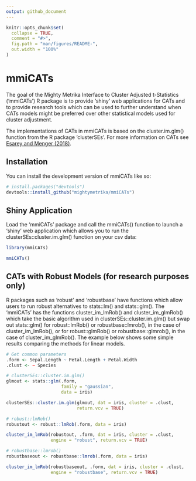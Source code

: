 ```yaml
---
output: github_document
---
```


<!-- README.md is generated from README.Rmd. Please edit that file -->

```r
knitr::opts_chunk$set(
  collapse = TRUE,
  comment = "#>",
  fig.path = "man/figures/README-",
  out.width = "100%"
)
```

# mmiCATs

<!-- badges: start -->
<!-- badges: end -->

The goal of the Mighty Metrika Interface to Cluster Adjusted t-Statistics ('mmiCATs') R package is to provide ‘shiny’ web applications for CATs and to provide research tools which can be used to further understand when CATs models might be preferred over other statistical models used for cluster adjustment.

The implementations of CATs in mmiCATs is based on the cluster.im.glm() function from the R package 'clusterSEs'. For more information on CATs see [Esarey and Menger (2018)](https://doi.org/10.1017/psrm.2017.42).

## Installation

You can install the development version of mmiCATs like so:

```r
# install.packages("devtools")
devtools::install_github("mightymetrika/mmiCATs")
```

## Shiny Application

Load the 'mmiCATs' package and call the mmiCATs() function to launch a 'shiny' web application which allows you to run the clusterSEs::cluster.im.glm() function on your csv data:

```r
library(mmiCATs)
```


```r
mmiCATs()
```


## CATs with Robust Models (for research purposes only)

R packages such as 'robust' and 'robustbase' have functions which allow users to run robust alternatives to stats::lm() and stats::glm(). The 'mmiCATs' has the functions cluster_im_lmRob() and cluster_im_glmRob() which take the basic algorithm used in clusterSEs::cluster.im.glm() but swap out stats::glm() for robust::lmRob() or robustbase::lmrob(), in the case of cluster_im_lmRob(), or for robust::glmRob() or robustbase::glmrob(), in the case of cluster_im_glmRob(). The example below shows some simple results comparing the methods for linear models.

```r
# Get common parameters
.form <- Sepal.Length ~ Petal.Length + Petal.Width
.clust <- ~ Species

# clusterSEs::cluster.im.glm()
glmout <- stats::glm(.form,
                     family = "gaussian",
                     data = iris)

clusterSEs::cluster.im.glm(glmout, dat = iris, cluster = .clust,
                           return.vcv = TRUE)

# robust::lmRob()
robustout <- robust::lmRob(.form, data = iris)

cluster_im_lmRob(robustout, .form, dat = iris, cluster = .clust,
                 engine = "robust", return.vcv = TRUE)

# robustbase::lmrob()
robustbaseout <- robustbase::lmrob(.form, data = iris)

cluster_im_lmRob(robustbaseout, .form, dat = iris, cluster = .clust,
                 engine = "robustbase", return.vcv = TRUE)



```



